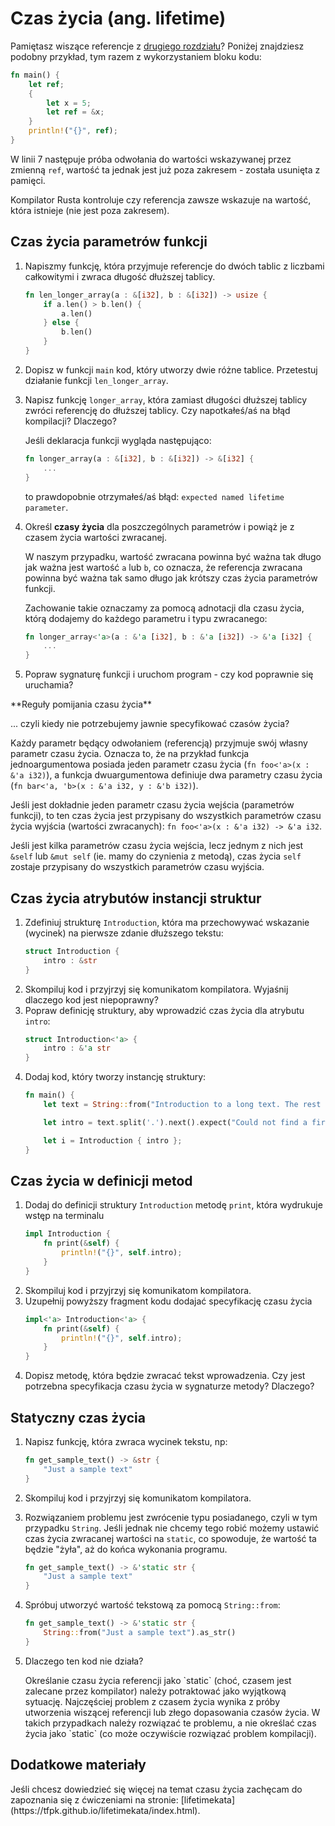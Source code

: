 
# Czas życia (ang. lifetime)

Pamiętasz wiszące referencje z  [drugiego rozdziału](/02-ownership/03-borrow/#praca-z-referencjami)? Poniżej znajdziesz podobny przykład, tym razem z wykorzystaniem bloku kodu:
```rust copy showLineNumbers {7}
fn main() {
    let ref;
    {
        let x = 5;
        let ref = &x;
    }
    println!("{}", ref);
}
```
W linii 7 następuje próba odwołania do wartości wskazywanej przez zmienną `ref`, wartość ta jednak jest już poza zakresem - została usunięta z pamięci.

<Callout type="info">
Kompilator Rusta kontroluje czy referencja zawsze wskazuje na wartość, która istnieje (nie jest poza zakresem).
</Callout>


## Czas życia parametrów funkcji

1. Napiszmy funkcję, która przyjmuje referencje do dwóch tablic z liczbami całkowitymi i zwraca długość dłuższej tablicy.
    ```rust copy
    fn len_longer_array(a : &[i32], b : &[i32]) -> usize {
        if a.len() > b.len() {
            a.len()
        } else {
            b.len()
        }
    }
    ```
1. Dopisz w funkcji `main` kod, który utworzy dwie różne tablice. Przetestuj działanie funkcji `len_longer_array`.
1. Napisz funkcję `longer_array`, która zamiast długości dłuższej tablicy zwróci referencję do dłuższej tablicy. Czy napotkałeś/aś na błąd kompilacji? Dlaczego?
  
    Jeśli deklaracja funkcji wygląda następująco: 
    ```rust 
    fn longer_array(a : &[i32], b : &[i32]) -> &[i32] {
        ...
    }
    ```
    to prawdopobnie otrzymałeś/aś błąd: `expected named lifetime parameter`.
1. Określ **czasy życia** dla poszczególnych parametrów i powiąż je z czasem życia wartości zwracanej. 

    W naszym przypadku, wartość zwracana powinna być ważna tak długo jak ważna jest wartość `a` lub `b`, co oznacza, że referencja zwracana powinna być ważna tak samo długo jak krótszy czas życia parametrów funkcji. 

    Zachowanie takie oznaczamy za pomocą adnotacji dla czasu życia, którą dodajemy do każdego parametru i typu zwracanego:

    ```rust
    fn longer_array<'a>(a : &'a [i32], b : &'a [i32]) -> &'a [i32] {
        ...
    }
    ```
1. Popraw sygnaturę funkcji i uruchom program - czy kod poprawnie się uruchamia? 

<Callout type="info">
**Reguły pomijania czasu życia** 

... czyli kiedy nie potrzebujemy jawnie specyfikować czasów życia?

Każdy parametr będący odwołaniem (referencją) przyjmuje swój własny parametr czasu życia. Oznacza to, że na przykład  funkcja jednoargumentowa posiada jeden parametr czasu życia (`fn foo<'a>(x : &'a i32)`), a funkcja dwuargumentowa definiuje dwa parametry czasu życia (`fn bar<'a, 'b>(x : &'a i32, y : &'b i32)`).

Jeśli jest dokładnie jeden parametr czasu życia wejścia (parametrów funkcji), to ten czas życia jest przypisany do wszystkich parametrów czasu życia wyjścia (wartości zwracanych): `fn foo<'a>(x : &'a i32) -> &'a i32`.

Jeśli jest kilka parametrów czasu życia wejścia, lecz jednym z nich jest `&self` lub `&mut self` (ie. mamy do czynienia z metodą), czas życia `self` zostaje przypisany do wszystkich parametrów czasu wyjścia.

</Callout>


## Czas życia atrybutów instancji struktur

1. Zdefiniuj strukturę `Introduction`, która ma przechowywać wskazanie (wycinek) na pierwsze zdanie dłuższego tekstu:
    ```rust
    struct Introduction {
        intro : &str
    }
    ```
1. Skompiluj kod i przyjrzyj się komunikatom kompilatora. Wyjaśnij dlaczego kod jest niepoprawny?
1. Popraw definicję struktury, aby wprowadzić czas życia dla atrybutu `intro`:
    ```rust
    struct Introduction<'a> {
        intro : &'a str
    }
    ```
1. Dodaj kod, który tworzy instancję struktury:
    ```rust
    fn main() {
        let text = String::from("Introduction to a long text. The rest of long text with many sentences.");

        let intro = text.split('.').next().expect("Could not find a first sentence.");

        let i = Introduction { intro };
    }
    ```


## Czas życia w definicji metod

1. Dodaj do definicji struktury `Introduction` metodę `print`, która wydrukuje wstęp na terminalu
    ```rust
    impl Introduction {
        fn print(&self) {
            println!("{}", self.intro);
        }
    }
    ```
1. Skompiluj kod i przyjrzyj się komunikatom kompilatora. 
1. Uzupełnij powyższy fragment kodu dodajać specyfikację czasu życia
    ```rust
    impl<'a> Introduction<'a> {
        fn print(&self) {
            println!("{}", self.intro);
        }
    }
    ```
1. Dopisz metodę, która będzie zwracać tekst wprowadzenia. Czy jest potrzebna specyfikacja czasu życia w sygnaturze metody? Dlaczego?


## Statyczny czas życia

1. Napisz funkcję, która zwraca wycinek tekstu, np:
    ```rust
    fn get_sample_text() -> &str {
        "Just a sample text"
    }
    ```
1. Skompiluj kod i przyjrzyj się komunikatom kompilatora. 
1. Rozwiązaniem problemu jest zwrócenie typu posiadanego, czyli w tym przypadku `String`. Jeśli jednak nie chcemy tego robić możemy ustawić czas życia zwracanej wartości na `static`, co spowoduje, że wartość ta będzie "żyła", aż do końca wykonania programu.
    ```rust
    fn get_sample_text() -> &'static str {
        "Just a sample text"
    }
    ```
1. Spróbuj utworzyć wartość tekstową za pomocą `String::from`:
    ```rust
    fn get_sample_text() -> &'static str {
        String::from("Just a sample text").as_str()
    }
    ```
1. Dlaczego ten kod nie działa?

    <Callout type="info">
    Określanie czasu życia referencji jako `static` (choć, czasem jest zalecane przez kompilator) należy potraktować jako wyjątkową sytuację. Najczęściej problem z czasem życia wynika z próby utworzenia wiszącej referencji lub złego dopasowania czasów życia. W takich przypadkach należy rozwiązać te problemu, a nie określać czas życia jako `static` (co może oczywiście rozwiązać problem kompilacji).         
    </Callout>

## Dodatkowe materiały

<Callout type="info">
Jeśli chcesz dowiedzieć się więcej na temat czasu życia zachęcam do zapoznania się z ćwiczeniami na stronie: [lifetimekata](https://tfpk.github.io/lifetimekata/index.html).
</Callout>